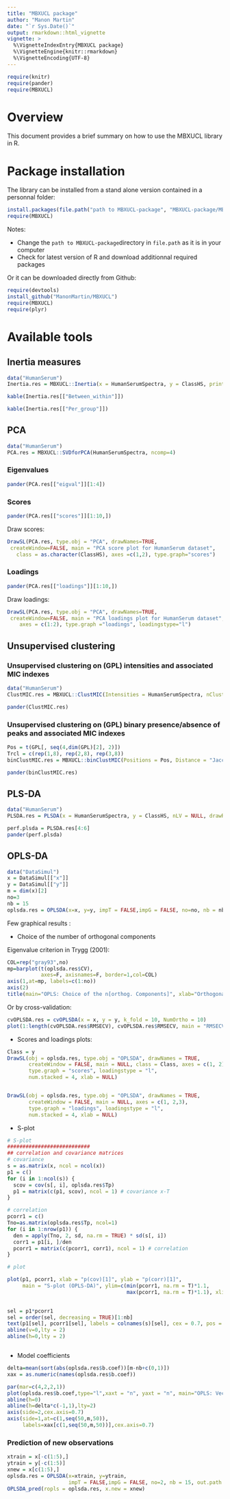 ```yaml
---
title: "MBXUCL package"
author: "Manon Martin"
date: "`r Sys.Date()`"
output: rmarkdown::html_vignette
vignette: >
  %\VignetteIndexEntry{MBXUCL package}
  %\VignetteEngine{knitr::rmarkdown}
  %\VignetteEncoding{UTF-8}
---
```


```r
require(knitr)
require(pander)
require(MBXUCL)


```

# Overview
This document provides a brief summary on how to use the MBXUCL library in R.

# Package installation

The library can be installed from a stand alone version contained in a personnal folder:
```r

install.packages(file.path("path to MBXUCL-package", "MBXUCL-package/MBXUCL"), repos = NULL, type="source")
require(MBXUCL)

```

Notes:

* Change the `path to MBXUCL-package`directory in `file.path` as it is in your computer
* Check for latest version of R and download additionnal required packages

Or it can be downloaded directly from Github:
```r
require(devtools)
install_github("ManonMartin/MBXUCL")
require(MBXUCL)
require(plyr)
```




# Available tools

## Inertia measures

```r
data("HumanSerum")
Inertia.res = MBXUCL::Inertia(x = HumanSerumSpectra, y = ClassHS, print = TRUE)

kable(Inertia.res[["Between_within"]])

kable(Inertia.res[["Per_group"]])
```


## PCA
```r
data("HumanSerum")
PCA.res = MBXUCL::SVDforPCA(HumanSerumSpectra, ncomp=4)
```

### Eigenvalues

```r
pander(PCA.res[["eigval"]][1:4])
```

### Scores

```r
pander(PCA.res[["scores"]][1:10,])
```

Draw scores:

```r
DrawSL(PCA.res, type.obj = "PCA", drawNames=TRUE,
 createWindow=FALSE, main = "PCA score plot for HumanSerum dataset",
   class = as.character(ClassHS), axes =c(1,2), type.graph="scores")
```


### Loadings

```r
pander(PCA.res[["loadings"]][1:10,])
```

Draw loadings:
```r
DrawSL(PCA.res, type.obj = "PCA", drawNames=TRUE,
 createWindow=FALSE, main = "PCA loadings plot for HumanSerum dataset",
    axes = c(1:2), type.graph ="loadings", loadingstype="l")
```





## Unsupervised clustering


### Unsupervised clustering on (GPL) intensities and associated MIC indexes


```r
data("HumanSerum")
ClustMIC.res = MBXUCL::ClustMIC(Intensities = HumanSerumSpectra, nClust = 4, Trcl = ClassHS, Dendr = TRUE)

pander(ClustMIC.res)
```


### Unsupervised clustering on (GPL) binary presence/absence of peaks and associated MIC indexes


```r
Pos = t(GPL[, seq(4,dim(GPL)[2], 2)])
Trcl = c(rep(1,8), rep(2,8), rep(3,8))
binClustMIC.res = MBXUCL::binClustMIC(Positions = Pos, Distance = "Jaccard", nClust = 3, Trcl, Dendr = TRUE)

pander(binClustMIC.res)
```

## PLS-DA 

```r
data("HumanSerum")
PLSDA.res = PLSDA(x = HumanSerumSpectra, y = ClassHS, nLV = NULL, drawRMSEP = TRUE)

perf.plsda = PLSDA.res[4:6]
pander(perf.plsda)
```

## OPLS-DA


```r

data("DataSimul")
x = DataSimul[["x"]]
y = DataSimul[["y"]]
m = dim(x)[2]
no=3
nb = 15
oplsda.res = OPLSDA(x=x, y=y, impT = FALSE,impG = FALSE, no=no, nb = nb)


```




Few graphical results :
  
  
  
* Choice of the number of orthogonal components

Eigenvalue criterion in Trygg (2001):
```r
COL=rep("gray93",no)
mp=barplot(t(oplsda.res$CV),
           axes=F, axisnames=F, border=1,col=COL)
axis(1,at=mp, labels=c(1:no))
axis(2)
title(main="OPLS: Choice of the n[orthog. Components]", xlab="Orthogonal OPLS-DA Components",   ylab="||Wortho|| / ||p||", cex.main = 0.8)

```


Or by cross-validation:
  
  
```r
cvOPLSDA.res = cvOPLSDA(x = x, y = y, k_fold = 10, NumOrtho = 10)
plot(1:length(cvOPLSDA.res$RMSECV), cvOPLSDA.res$RMSECV, main = "RMSECV", lty = 19)

```


* Scores and loadings plots:
  
```r
Class = y
DrawSL(obj = oplsda.res, type.obj = "OPLSDA", drawNames = TRUE,
       createWindow = FALSE, main = NULL, class = Class, axes = c(1, 2),
       type.graph = "scores", loadingstype = "l",
       num.stacked = 4, xlab = NULL)


DrawSL(obj = oplsda.res, type.obj = "OPLSDA", drawNames = TRUE,
       createWindow = FALSE, main = NULL, axes = c(1, 2,3),
       type.graph = "loadings", loadingstype = "l",
       num.stacked = 4, xlab = NULL)

```


* S-plot


```r

# S-plot
###########################
## correlation and covariance matrices
# covariance
s = as.matrix(x, ncol = ncol(x))
p1 = c()
for (i in 1:ncol(s)) {
  scov = cov(s[, i], oplsda.res$Tp)
  p1 = matrix(c(p1, scov), ncol = 1) # covariance x-T
}

# correlation
pcorr1 = c()
Tno=as.matrix(oplsda.res$Tp, ncol=1)
for (i in 1:nrow(p1)) {
  den = apply(Tno, 2, sd, na.rm = TRUE) * sd(s[, i])
  corr1 = p1[i, ]/den
  pcorr1 = matrix(c(pcorr1, corr1), ncol = 1) # correlation
}

# plot

plot(p1, pcorr1, xlab = "p(cov)[1]", ylab = "p(corr)[1]",
     main = "S-plot (OPLS-DA)", ylim=c(min(pcorr1, na.rm = T)*1.1,
                                       max(pcorr1, na.rm = T)*1.1), xlim=c(min(p1, na.rm = T)*1.1, 
                                                                           max(p1, na.rm = T)*1.1))

sel = p1*pcorr1
sel = order(sel, decreasing = TRUE)[1:nb]
text(p1[sel], pcorr1[sel], labels = colnames(s)[sel], cex = 0.7, pos = 1)
abline(v=0,lty = 2)
abline(h=0,lty = 2)



```



* Model coefficients

```r

delta=mean(sort(abs(oplsda.res$b.coef))[m-nb+c(0,1)])
xax = as.numeric(names(oplsda.res$b.coef))

par(mar=c(4,2,2,1))
plot(oplsda.res$b.coef,type="l",xaxt = "n", yaxt = "n", main="OPLS: Vector of descriptors' rank",xlab="ppm" )
abline(h=0)
abline(h=delta*c(-1,1),lty=2)
axis(side=2,cex.axis=0.7)
axis(side=1,at=c(1,seq(50,m,50)),
     labels=xax[c(1,seq(50,m,50))],cex.axis=0.7)

```


### Prediction of new observations

```r
xtrain = x[-c(1:5),]
ytrain = y[-c(1:5)]
xnew = x[c(1:5),]
oplsda.res = OPLSDA(x=xtrain, y=ytrain,
                    impT = FALSE,impG = FALSE, no=2, nb = 15, out.path = ".")
OPLSDA_pred(ropls = oplsda.res, x.new = xnew)


```
